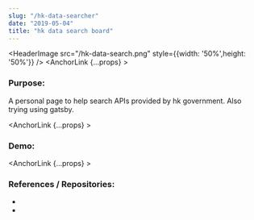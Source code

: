 ```yaml
---
slug: "/hk-data-searcher"
date: "2019-05-04"
title: "hk data search board"
---
```


<HeaderImage src="/hk-data-search.png" style={{width: '50%',height: '50%'}} />
<AnchorLink {...props} ><h3>Purpose:</h3></AnchorLink>
A personal page to help search APIs provided by hk government. Also trying using gatsby.

<AnchorLink {...props} ><h3>Demo:</h3></AnchorLink>
<NewWindowLink href="https://hk-data-search-8703a.web.app" />

<AnchorLink {...props} ><h3>References / Repositories:</h3></AnchorLink>

- <GithubLink repo_fullname="louiscklaw/hk-data-search" />
- <NewWindowLink href="https://travis-ci.com/github/louiscklaw/hk-data-search" />